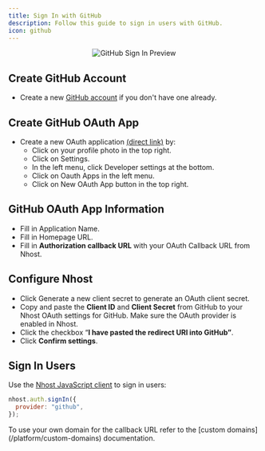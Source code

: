 ```yaml
---
title: Sign In with GitHub
description: Follow this guide to sign in users with GitHub.
icon: github
---
```



<p align="center">
  <img
    alt="GitHub Sign In Preview"
    src="/images/guides/auth/github-signin.svg"
    width={480}
    height={267}
  />
</p>

## Create GitHub Account

- Create a new [GitHub account](https://github.com/signup) if you don't have one already.

## Create GitHub OAuth App

- Create a new OAuth application [(direct link)](https://github.com/settings/applications/new) by:
  - Click on your profile photo in the top right.
  - Click on Settings.
  - In the left menu, click Developer settings at the bottom.
  - Click on Oauth Apps in the left menu.
  - Click on New OAuth App button in the top right.

## GitHub OAuth App Information

- Fill in Application Name.
- Fill in Homepage URL.
- Fill in **Authorization callback URL** with your OAuth Callback URL from Nhost.

## Configure Nhost

- Click Generate a new client secret to generate an OAuth client secret.
- Copy and paste the **Client ID** and **Client Secret** from GitHub to your Nhost OAuth settings for GitHub. Make sure the OAuth provider is enabled in Nhost.
- Click the checkbox “**I have pasted the redirect URI into GitHub”**.
- Click **Confirm settings**.

## Sign In Users

Use the [Nhost JavaScript client](/reference/javascript) to sign in users:

```js
nhost.auth.signIn({
  provider: "github",
});
```

<Note>
To use your own domain for the callback URL refer to the [custom domains](/platform/custom-domains) documentation.
</Note>
